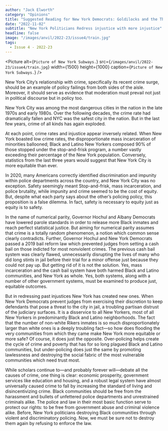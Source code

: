 ```yaml
---
author: "Jack Elworth"
category: "Opinions"
title: "Suggested Reading for New York Democrats: Goldilocks and the Three Bears"
date: "2022-11-02"
subtitle: "New York Politicians Redress injustice with more injustice"
headline: false
image: "/images/anvil/2022-23/issue4/train.jpg"
tags:
  - Issue 4 - 2022-23
---
```


<Picture
	alt={`Picture of New York Subways.`}
	src={`/images/anvil/2022-23/issue4/train.jpg`}
	width={1500}
	height={1000}
	caption={`Picture of New York Subways.`}
/>

New York City’s relationship with crime, specifically its recent crime surge, should be an example of policy failings from both sides of the aisle. Moreover, it should serve as evidence that moderation must prevail not just in political discourse but in policy too.

New York City was among the most dangerous cities in the nation in the late 1970s and early 1980s. Over the following decades, the crime rate had dramatically fallen and NYC was the safest city in the nation. But in the last few years, crime of all kinds has again exploded.

At each point, crime rates and injustice appear inversely related. When New York boasted low crime rates, the disproportionate mass incarceration of minorities ballooned; Black and Latino New Yorkers composed 90% of those stopped under the stop-and-frisk program, a number vastly exceeding their percentage of the New York population. Conversely, statistics from the last three years would suggest that New York City is more equitable than ever.

In 2020, many Americans correctly identified discrimination and impunity within police departments across the country, and New York City was no exception. Safety seemingly meant Stop-and-frisk, mass incarceration, and police brutality, while impunity and crime seemed to be the cost of equity. But, despite what each party says about the other’s policing policy, this proposition is a false dilemma. In fact, safety is necessary to equity just as equity is to safety.

In the name of numerical parity, Governor Hochul and Albany Democrats have lowered parole standards in order to release more Black inmates and reach perfect statistical justice. But aiming for numerical parity assumes that crime is a totally random phenomenon, a notion which common sense clearly contradicts. Further, Governor Hochul and New York Democrats passed a 2019 bail reform law which prevented judges from setting a cash bail on those indicted for most nonviolent crimes. The previous cash bail system was clearly flawed, unnecessarily disrupting the lives of many who did long stints in jail before their trial for a minor offense just because they could not pay up. But getting rid of it is not the solution. Yes, mass incarceration and the cash bail system have both harmed Black and Latino communities, and New York as whole. Yes, both systems, along with a number of other government systems, must be examined to produce just, equitable outcomes.

But in redressing past injustices New York has created new ones. When New York Democrats prevent judges from exercising their discretion to keep defendants that pose a threat to the city in jail, a troubling partisan distrust of the judiciary surfaces. It is a disservice to all New Yorkers, most of all New Yorkers in predominantly Black and Latino neighborhoods. The fact that the number of non-white Rikers inmates is so much disproportionately larger than white ones is a deeply troubling fact––so how does flooding the very communities from which they came make New York more equitable or more safe? Of course, it does just the opposite. Over-policing helps create the cycle of crime and poverty that has for so long plagued Black and Latino communities, but under-policing does just the same by promoting lawlessness and destroying the social fabric of the most vulnerable communities which need trust most.

While scholars continue to—and probably forever will—debate all the causes of crime, one thing is clear: economic prosperity, government services like education and housing, and a robust legal system have almost universally caused crime to fall by increasing the standard of living and disincentivizing crime. Black communities should be free from the harassment and bullets of unfettered police departments and unrestrained criminals alike. The police and law in their most basic function serve to protect our rights: to be free from government abuse and criminal violence alike. Before, New York politicians destroying Black communities through violent and discriminatory policing. Now, we must be sure not to destroy them again by refusing to enforce the law.
